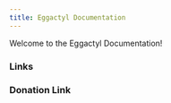 ```yaml
---
title: Eggactyl Documentation
---
```



Welcome to the Eggactyl Documentation!

### Links

<LinkCard
  title="Support Discord Server"
  description="If you have any suggestions to add or to change, please join our Discord Server and submit a suggestion in #suggestions."
  href="https://discord.eggactyl.cloud"
  target="_blank"
/>
<LinkCard
  title="Egg File Download"
  description="JSON file for Pterodactyl"
  href="https://cdn.eggactyl.cloud/files/egg.json"
/>

### Donation Link

<LinkCard
  title="Ko-Fi Page"
  description="If you would like to donate to support the development, please click this button."
  href="https://ko-fi.com/eggactyl"
  target="_blank"
/>
